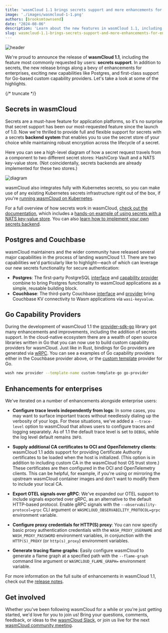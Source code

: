 ```yaml
---
title: 'wasmCloud 1.1 brings secrets support and more enhancements for enterprises'
image: './images/wasmcloud-1-1.png'
authors: [brooksmtownsend]
date: "2024-08-06"
description: 'Learn about the new features in wasmCloud 1.1, including secrets support.'
slug: wasmcloud-1.1-brings-secrets-support-and-more-enhancements-for-enterprises
---
```


![header](./images/wasmcloud-1-1.png)

We're proud to announce the release of **wasmCloud 1.1**, including the feature most commonly requested by users: **secrets support**. In addition to secrets, the new release brings along a bevy of enhancements for enterprises, exciting new capabilities like Postgres, and first-class support for Go-based custom capability providers. Let's take a look at some of the highlights.

{/* truncate */}

## Secrets in wasmCloud

Secrets are a must-have feature for application platforms, so it's no surprise that secret support has been our most-requested feature since the launch of 1.0. Now we're thrilled to provide full and flexible support for secrets with a secrets **backend system** that enables you to use the secret store of your choice while maintaining robust encryption across the lifecycle of a secret. 

Here you can see a high-level diagram of how a secret request travels from a component to two different secret stores: HashiCorp Vault and a NATS key-value store. (Not coincidentally, secrets backends are already implemented for these two stores.)  

![diagram](./images/secrets-diagram.png)

wasmCloud also integrates fully with Kubernetes secrets, so you can make use of any existing Kubernetes secrets infrastructure right out of the box, if you're [running wasmCloud on Kubernetes](/blog/how-to-run-webassembly-components-on-kubernetes-with-wasmcloud). 

For a full overview of how secrets work in wasmCloud, [check out the documentation](/docs/concepts/secrets), which includes a [hands-on example of using secrets with a NATS key-value store](/docs/concepts/secrets#example-using-a-nats-kv-backend). You can also [learn how to implement your own secrets backend](/docs/deployment/security/secrets).

## Postgres and Couchbase

wasmCloud maintainers and the wider community have released several major capabilities in the process of landing wasmCloud 1.1. There are two capabilities we'd particularly like to highlight&mdash;each of which can leverage our new secrets functionality for secure authentication:

* **Postgres**: The first-party PostgreSQL [interface](https://github.com/wasmCloud/wasmCloud/tree/main/wit/postgres) and [capability provider](https://github.com/wasmCloud/wasmCloud/pkgs/container/sqldb-postgres) combine to bring Postgres functionality to wasmCloud applications as a simple, reusable building block. 
* **Couchbase**: The third-party Couchbase [interface](https://github.com/couchbaselabs/wasmcloud-provider-couchbase/tree/main/wit/couchbase) and [provider](https://github.com/couchbaselabs/wasmcloud-provider-couchbase) bring Couchbase KV connectivity to Wasm applications via `wasi-keyvalue`.
## Go Capability Providers

During the development of wasmCloud 1.1 the [provider-sdk-go](https://github.com/wasmCloud/provider-sdk-go) library got many enhancements and improvements, including the addition of secrets support. In the cloud-native ecosystem there are a wealth of open source libraries written in Go that you can now use to build custom capability providers for wasmCloud. Just like in Rust, bindings for Go providers are generated via [wRPC](https://github.com/bytecodealliance/wrpc). You can see a examples of Go capability providers either in the Couchbase provider above, or the [custom template](https://github.com/wasmCloud/wasmCloud/tree/main/examples/golang/providers/custom-template) provider for Go.

```bash
wash new provider --template-name custom-template-go go-provider
```

## Enhancements for enterprises

We've iterated on a number of enhancements alongside enterprise users:

* **Configure trace levels independently from logs**: In some cases, you may want to surface important traces without needlessly dialing up the verbosity of your logs. For these situations, we've added a `--trace-level` option to wasmCloud that allows users to configure traces and logging separately. As of 1.1 the default trace level is set to `DEBUG`, while the log level default remains `INFO`.

* **Supply additional CA certificates to OCI and OpenTelemetry clients**: wasmCloud 1.1 adds support for providing Certificate Authority certificates to be loaded when the host is initialized. (This option is in addition to including custom CA in the wasmCloud host OS trust store.) These certificates are then configured in the OCI and OpenTelemetry clients. This can be helpful, for example, if you're using or mirroring the upstream wasmCloud container images and don't want to modify them to include your local CA.

* **Export OTEL signals over gRPC**: We've expanded our OTEL support to include signals exported over gRPC, as an alternative to the default HTTP-based protocol. Enable gRPC signals with the `--observability-protocol=grpc` CLI argument or `WASMCLOUD_OBSERVABILITY_PROTOCOL=grpc` environment variable.

* **Configure proxy credentials for HTTP(S) proxy**: You can now specify basic proxy authentication credentials with the `WASH_PROXY_USERNAME` and `WASH_PROXY_PASSWORD` environment variables, in conjunction with the `HTTP(S)_PROXY` (or `http(s)_proxy`) environment variables.

* **Generate tracing flame graphs**: Easily configure wasmCloud to generate a flame graph at a specified path with the `--flame-graph` command line argument or `WASMCLOUD_FLAME_GRAPH=` environment variable.

For more information on the full suite of enhancements in wasmCloud 1.1, check out the [release notes](https://github.com/wasmCloud/wasmCloud/releases/tag/v1.1.0).

## Get involved

Whether you've been following wasmCloud for a while or you're just getting started, we'd love for you to join us! Bring your questions, comments, feedback, or ideas to the [wasmCloud Slack](https://slack.wasmcloud.com/), or join us live for the next [wasmCloud community meeting](https://wasmcloud.com/community). 
